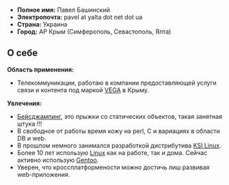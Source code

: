 * '''Полное имя:''' Павел Башинский
* '''Электропочта:''' pavel at yalta dot net dot ua
* '''Страна:''' Украина
* '''Город:''' АР Крым (Симферополь, Севастополь, Ялта)

== О себе ==

'''Область применения:'''
* Телекоммуникации, работаю в компании предоставляющей услуги связи и контента под маркой [http://www.vegatele.com VEGA] в Крыму.
'''Увлечения:'''
* [http://ru.wikipedia.org/wiki/Бейсджампинг Бейсджампинг], это прыжки со статических объектов, такая занятная штука !!!
* В свободное от работы время кожу на perl, C и вариациях в области DB и web.
* В прошлом немного занимался разработкой дистрибутива [[KSI Linux]].
* Более 10 лет использую [[Linux]] как на работе, так и дома. Сейчас активно использую [[Gentoo]].
* Уверен, что кроссплатформености можно достичь лиш развивая web-приложения.
